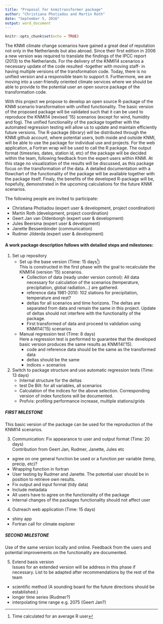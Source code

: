 ```yaml
---
title: "Proposal for knmitransformer package"
author: "Christiana Photiadou and Martin Roth"
date: "September 5, 2016"
output: word_document
---
```


```r
knitr::opts_chunk$set(echo = TRUE)
```


The KNMI climate change scenarios have gained a great deal of reputation not only in the Netherlands but also abroad. 
Since their first edition in 2006 a new version was required to translate the findings of the IPCC report (2013) to the Netherlands. 
For the delivery of the KNMI14 scenarios a necessary update of the code resulted -together with moving staff- in having multiple versions of the transformation code. 
Today, there is no unified version and a responsible team to support it. 
Furthermore, we are moving into a user-friendly oriented climate services where we should be able to provide to the potential user an open source package of the transformation code. 

With this project we propose to develop an open source R-package of the KNMI scenario transformation with unified functionality.
The basic version of the proposed package will be validated such that it can be used to reproduce the KNMI14 (revised ‘15) scenarios (except for wind, humidity and fog).
The unified functionality of the package together with the automated regression testing will allow us to update and maintain efficiently future versions.
The R-package (library) will be distributed through the KNMI github account, where potential users, both inside and outside KNMI, will be able to use the package for individual use and projects.
For the web application, a Fortran wrap will be used to call the R package.
The output format (timesries, dates, station id, etc) of the package will be decided within the team, following feedback from the expert users within KNMI.
At this stage no visualization of the results will be discussed, as this package focus on the transformation of the data.
A detailed documentation with a flowchart of the functionality of the package will be available together with the package itself. 
Finaly, the benefits of the developed R-package will be, hopefully, demonstrated in the upcoming calculations for the future KNMI scenarios. 

The following people are invited to participate:

- Christiana Photiadou (expert user & development, project coordination)
- Martin Roth (development, project coordination)
- Geert Jan van Oldenborgh (expert user & development)
- Jules Beersma (expert user & development)
- Janette Bessembinder (communication)
- Rudmer Jilderda (expert user & development)


#### A work package description follows with detailed steps and milestones:

1.  Set up repository
    - Set up the base version (Time: 15 days[^1])  
    This is constructed in the first phase with the goal to recalculate the KNMI14 (version ‘15) scenarios. 
        * Collection of data (ready under version control): All data necessary for calculation of the scenarios (temperature, precipitation, global radiation…) are gathered. 
        * reference data 1981-2010: 102 stations for precipitation, temperature and rest?
        * deltas for all scenarios and time horizons. The deltas are separated from data and remain the same in this project. Update of deltas should not interfere with the functionality of the package.
        * First transformed of data and proceed to validation using KNMI14(‘15) scenarios
    - Manual regression test (Time: 8 days)  
    Here a regression test is performed to guarantee that the developed basic version  produces the same results as KNMI14(‘15). 
        * code and reference data should be the same as the transformed data
        * deltas should be the same
        * indices = scenarios

2. Switch to package structure and use automatic regression tests (Time: 13 days)
    - Internal structure for the deltas 
    - test De Bilt: for all variables, all scenarios
    - Calculation of the indices for the above selection. Corresponding version of index functions will be documented.
    - Profvis: profiling performance increase, multiple stations/grids 

##### FIRST MILESTONE
This basic version of the package can be used for the reproduction of the KNMI14 scenarios.

3. Communication: Fix appearance to user and output format (Time: 20 days)  
Contribution from Geert Jan, Rudmer, Janette, Jules etc
- agree on one general function be used or a function per variable (temp, precip, etc)?
- Wrapping function in fortran
- User testing by Rudmer and Janette. The potential user should be in position to retrieve own results.
- Fix output and input format (tidy data) 
- Include metadata
- All users have to agree on the functionality of the package
- Internal changes of the packages functionality should not affect user 

4. Outreach web application (Time: 15 days)
- shiny app 
- Fortran call for climate explorer


##### SECOND MILESTONE
Use of the same version locally and online. Feedback from the users and potential improvements on the functionality are documented. 


5. Extend basis version   
Issues for an extended version will be address in this phase if necessary. List to be adapted after recommendations by the rest of the team
- scientific method (A sounding board for the future directions should be established.)
- longer time series (Rudmer?)
- interpolating time range e.g. 2075 (Geert Jan?)

[^1]:
Time calculated for an average R user